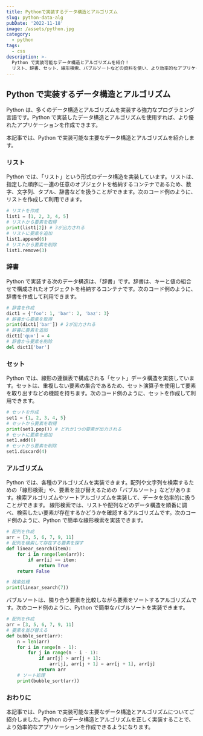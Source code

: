 ```yaml
---
title: Pythonで実装するデータ構造とアルゴリズム
slug: python-data-alg
pubDate: '2022-11-18'
image: /assets/python.jpg
category:
  - python
tags:
  - css
description: >-
  Python で実装可能なデータ構造とアルゴリズムを紹介！
  リスト、辞書、セット、線形検索、バブルソートなどの資料を使い、より効率的なアプリケーションを作成しましょう。
---
```


## Python で実装するデータ構造とアルゴリズム

Python は、多くのデータ構造とアルゴリズムを実装する強力なプログラミング言語です。Python で実装したデータ構造とアルゴリズムを使用すれば、より優れたアプリケーションを作成できます。

本記事では、Python で実装可能な主要なデータ構造とアルゴリズムを紹介します。

### リスト

Python では、「リスト」という形式のデータ構造を実装しています。リストは、指定した順序に一連の任意のオブジェクトを格納するコンテナであるため、数字、文字列、タプル、辞書などを扱うことができます。次のコード例のように、リストを作成して利用できます。

```python
# リストを作成
list1 = [1, 2, 3, 4, 5]
# リストから要素を取得
print(list1[2]) # 3が出力される
# リストに要素を追加
list1.append(6)
# リストから要素を削除
list1.remove(3)
```

### 辞書

Python で実装する次のデータ構造は、「辞書」です。辞書は、キーと値の組合せで構成されたオブジェクトを格納するコンテナです。次のコード例のように、辞書を作成して利用できます。

```python
# 辞書を作成
dict1 = {'foo': 1, 'bar': 2, 'baz': 3}
# 辞書から要素を取得
print(dict1['bar']) # 2が出力される
# 辞書に要素を追加
dict1['qux'] = 4
# 辞書から要素を削除
del dict1['bar']
```

### セット

Python では、線形の連鎖表で構成される「セット」データ構造を実装しています。セットは、重複しない要素の集合であるため、セット演算子を使用して要素を取り出すなどの機能を持ちます。次のコード例のように、セットを作成して利用できます。

```python
# セットを作成
set1 = {1, 2, 3, 4, 5}
# セットから要素を取得
print(set1.pop()) # どれか1つの要素が出力される
# セットに要素を追加
set1.add(6)
# セットから要素を削除
set1.discard(4)
```

### アルゴリズム

Python では、各種のアルゴリズムを実装できます。配列や文字列を検索するための「線形検索」や、要素を並び替えるための「バブルソート」などがあります。検索アルゴリズムやソートアルゴリズムを実装して、データを効率的に扱うことができます。 線形検索では、リストや配列などのデータ構造を順番に調べ、検索したい要素が存在するかどうかを確認するアルゴリズムです。次のコード例のように、Python で簡単な線形検索を実装できます。

```python
# 配列を作成
arr = [3, 5, 6, 7, 9, 11]
# 配列を検索して存在する要素を探す
def linear_search(item):
    for i in range(len(arr)):
        if arr[i] == item:
            return True
    return False

# 検索処理
print(linear_search(7))
```

バブルソートは、隣り合う要素を比較しながら要素をソートするアルゴリズムです。次のコード例のように、Python で簡単なバブルソートを実装できます。

```python
# 配列を作成
arr = [3, 5, 6, 7, 9, 11]
# 要素を並び替える
def bubble_sort(arr):
    n = len(arr)
    for i in range(n - 1):
        for j in range(n - i - 1):
            if arr[j] > arr[j + 1]:
                arr[j], arr[j + 1] = arr[j + 1], arr[j]
            return arr
    # ソート処理
    print(bubble_sort(arr))
```

### おわりに

本記事では、Python で実装可能な主要なデータ構造とアルゴリズムについてご紹介しました。Python のデータ構造とアルゴリズムを正しく実装することで、より効率的なアプリケーションを作成できるようになります。
